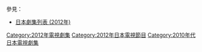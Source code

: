 {{Catnav|頁面分類|...|電視節目|電視劇|每年電視影集|2012年電視影集}}
{{Catnav|頁面分類|...|电视节目|电视剧|各國電視劇|日本電視劇|每年日本電視劇集}}
{{cat year nav
| year = 2012
| cat = 日本電視劇集 
| sortkey = 日本電視劇集
| article = 日本電視劇
| in = 
}}
參見：
*[[日本劇集列表_(2012年)|日本劇集列表 (2012年)]]

[[Category:2012年電視劇集|Category:2012年電視劇集]]
[[Category:2012年日本電視節目|Category:2012年日本電視節目]]
[[Category:2010年代日本電視劇集|Category:2010年代日本電視劇集]]